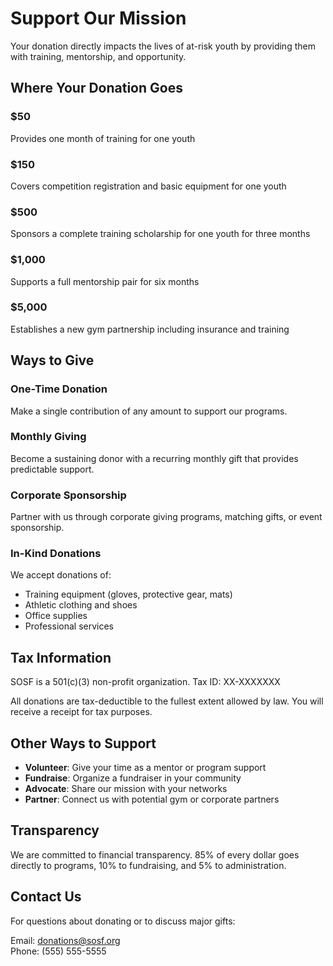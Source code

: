# Support Our Mission

Your donation directly impacts the lives of at-risk youth by providing them with training, mentorship, and opportunity.

## Where Your Donation Goes

### $50
Provides one month of training for one youth

### $150
Covers competition registration and basic equipment for one youth

### $500
Sponsors a complete training scholarship for one youth for three months

### $1,000
Supports a full mentorship pair for six months

### $5,000
Establishes a new gym partnership including insurance and training

## Ways to Give

### One-Time Donation
Make a single contribution of any amount to support our programs.

### Monthly Giving
Become a sustaining donor with a recurring monthly gift that provides predictable support.

### Corporate Sponsorship
Partner with us through corporate giving programs, matching gifts, or event sponsorship.

### In-Kind Donations
We accept donations of:
- Training equipment (gloves, protective gear, mats)
- Athletic clothing and shoes
- Office supplies
- Professional services

## Tax Information

SOSF is a 501(c)(3) non-profit organization. Tax ID: XX-XXXXXXX

All donations are tax-deductible to the fullest extent allowed by law. You will receive a receipt for tax purposes.

## Other Ways to Support

- **Volunteer**: Give your time as a mentor or program support
- **Fundraise**: Organize a fundraiser in your community
- **Advocate**: Share our mission with your networks
- **Partner**: Connect us with potential gym or corporate partners

## Transparency

We are committed to financial transparency. 85% of every dollar goes directly to programs, 10% to fundraising, and 5% to administration.

## Contact Us

For questions about donating or to discuss major gifts:

Email: donations@sosf.org  
Phone: (555) 555-5555

